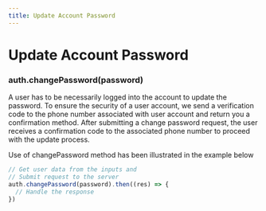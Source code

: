 ```yaml
---
title: Update Account Password 
---
```

# Update Account Password 

### auth.changePassword(password)


A user has to be necessarily logged into the account to update the password. To ensure the security of a user account, we send a verification code to the phone number associated with user account and return you a confirmation method. After submitting a change password request, the user receives a confirmation code to the associated phone number to proceed with the update process. 

Use of changePassword method has been illustrated in the example below

```js
// Get user data from the inputs and
// Submit request to the server
auth.changePassword(password).then((res) => {
  // Handle the response
})
```
